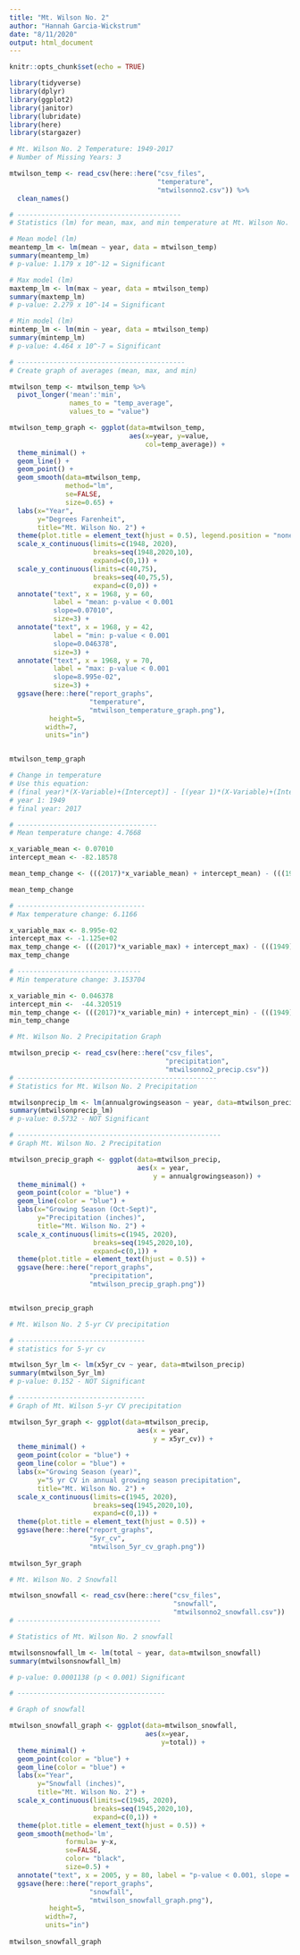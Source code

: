 ```yaml
---
title: "Mt. Wilson No. 2"
author: "Hannah Garcia-Wickstrum"
date: "8/11/2020"
output: html_document
---
```


```r
knitr::opts_chunk$set(echo = TRUE)
```

```r
library(tidyverse)
library(dplyr)
library(ggplot2)
library(janitor)
library(lubridate)
library(here)
library(stargazer)
```

```r
# Mt. Wilson No. 2 Temperature: 1949-2017
# Number of Missing Years: 3

mtwilson_temp <- read_csv(here::here("csv_files",
                                     "temperature",
                                     "mtwilsonno2.csv")) %>%
  clean_names()

# -----------------------------------------
# Statistics (lm) for mean, max, and min temperature at Mt. Wilson No. 2

# Mean model (lm)
meantemp_lm <- lm(mean ~ year, data = mtwilson_temp)
summary(meantemp_lm)
# p-value: 1.179 x 10^-12 = Significant

# Max model (lm)
maxtemp_lm <- lm(max ~ year, data = mtwilson_temp)
summary(maxtemp_lm)
# p-value: 2.279 x 10^-14 = Significant

# Min model (lm)
mintemp_lm <- lm(min ~ year, data = mtwilson_temp)
summary(mintemp_lm)
# p-value: 4.464 x 10^-7 = Significant

# ------------------------------------------
# Create graph of averages (mean, max, and min)

mtwilson_temp <- mtwilson_temp %>%
  pivot_longer('mean':'min',
               names_to = "temp_average",
               values_to = "value")

mtwilson_temp_graph <- ggplot(data=mtwilson_temp, 
                              aes(x=year, y=value, 
                                  col=temp_average)) +
  theme_minimal() +
  geom_line() +
  geom_point() +
  geom_smooth(data=mtwilson_temp,
              method="lm", 
              se=FALSE,
              size=0.65) +
  labs(x="Year",
       y="Degrees Farenheit", 
       title="Mt. Wilson No. 2") +
  theme(plot.title = element_text(hjust = 0.5), legend.position = "none") +
  scale_x_continuous(limits=c(1948, 2020),
                     breaks=seq(1948,2020,10),
                     expand=c(0,1)) +
  scale_y_continuous(limits=c(40,75),
                     breaks=seq(40,75,5),
                     expand=c(0,0)) +
  annotate("text", x = 1968, y = 60,
           label = "mean: p-value < 0.001
           slope=0.07010",
           size=3) +
  annotate("text", x = 1968, y = 42,
           label = "min: p-value < 0.001
           slope=0.046378",
           size=3) +
  annotate("text", x = 1968, y = 70,
           label = "max: p-value < 0.001
           slope=8.995e-02",
           size=3) +
  ggsave(here::here("report_graphs",
                    "temperature",
                    "mtwilson_temperature_graph.png"),
          height=5,
         width=7,
         units="in")


mtwilson_temp_graph
```

```r
# Change in temperature
# Use this equation: 
# (final year)*(X-Variable)+(Intercept)] - [(year 1)*(X-Variable)+(Intercept)
# year 1: 1949
# final year: 2017

# -----------------------------------
# Mean temperature change: 4.7668

x_variable_mean <- 0.07010
intercept_mean <- -82.18578

mean_temp_change <- (((2017)*x_variable_mean) + intercept_mean) - (((1949)*x_variable_mean) + intercept_mean)

mean_temp_change

# --------------------------------
# Max temperature change: 6.1166

x_variable_max <- 8.995e-02
intercept_max <- -1.125e+02
max_temp_change <- (((2017)*x_variable_max) + intercept_max) - (((1949)*x_variable_max) + intercept_max)
max_temp_change

# -------------------------------
# Min temperature change: 3.153704

x_variable_min <- 0.046378
intercept_min <-  -44.320519
min_temp_change <- (((2017)*x_variable_min) + intercept_min) - (((1949)*x_variable_min) + intercept_min)
min_temp_change
```



```r
# Mt. Wilson No. 2 Precipitation Graph

mtwilson_precip <- read_csv(here::here("csv_files",
                                       "precipitation",
                                       "mtwilsonno2_precip.csv"))
# --------------------------------------------------
# Statistics for Mt. Wilson No. 2 Precipitation

mtwilsonprecip_lm <- lm(annualgrowingseason ~ year, data=mtwilson_precip)
summary(mtwilsonprecip_lm)
# p-value: 0.5732 - NOT Significant

# ---------------------------------------------------
# Graph Mt. Wilson No. 2 Precipitation

mtwilson_precip_graph <- ggplot(data=mtwilson_precip,
                                aes(x = year,
                                    y = annualgrowingseason)) +
  theme_minimal() +
  geom_point(color = "blue") +
  geom_line(color = "blue") + 
  labs(x="Growing Season (Oct-Sept)",
       y="Precipitation (inches)",
       title="Mt. Wilson No. 2") +
  scale_x_continuous(limits=c(1945, 2020),
                     breaks=seq(1945,2020,10),
                     expand=c(0,1)) +
  theme(plot.title = element_text(hjust = 0.5)) +
  ggsave(here::here("report_graphs",
                    "precipitation",
                    "mtwilson_precip_graph.png"))


mtwilson_precip_graph

```

```r
# Mt. Wilson No. 2 5-yr CV precipitation 

# --------------------------------
# statistics for 5-yr cv

mtwilson_5yr_lm <- lm(x5yr_cv ~ year, data=mtwilson_precip)
summary(mtwilson_5yr_lm)
# p-value: 0.152 - NOT Significant

# --------------------------------
# Graph of Mt. Wilson 5-yr CV precipitation

mtwilson_5yr_graph <- ggplot(data=mtwilson_precip,
                                aes(x = year,
                                    y = x5yr_cv)) +
  theme_minimal() +
  geom_point(color = "blue") +
  geom_line(color = "blue") + 
  labs(x="Growing Season (year)",
       y="5 yr CV in annual growing season precipitation",
       title="Mt. Wilson No. 2") +
  scale_x_continuous(limits=c(1945, 2020),
                     breaks=seq(1945,2020,10),
                     expand=c(0,1)) +
  theme(plot.title = element_text(hjust = 0.5)) +
  ggsave(here::here("report_graphs",
                    "5yr_cv",
                    "mtwilson_5yr_cv_graph.png"))
  
mtwilson_5yr_graph

```


```r
# Mt. Wilson No. 2 Snowfall

mtwilson_snowfall <- read_csv(here::here("csv_files",
                                         "snowfall",
                                         "mtwilsonno2_snowfall.csv"))
# ------------------------------------

# Statistics of Mt. Wilson No. 2 snowfall

mtwilsonsnowfall_lm <- lm(total ~ year, data=mtwilson_snowfall)
summary(mtwilsonsnowfall_lm)

# p-value: 0.0001138 (p < 0.001) Significant

# -------------------------------------

# Graph of snowfall

mtwilson_snowfall_graph <- ggplot(data=mtwilson_snowfall,
                                  aes(x=year,
                                      y=total)) +
  theme_minimal() +
  geom_point(color = "blue") +
  geom_line(color = "blue") + 
  labs(x="Year",
       y="Snowfall (inches)",
       title="Mt. Wilson No. 2") +
  scale_x_continuous(limits=c(1945, 2020),
                     breaks=seq(1945,2020,10),
                     expand=c(0,1)) +
  theme(plot.title = element_text(hjust = 0.5)) +
  geom_smooth(method='lm',
              formula= y~x,
              se=FALSE,
              color= "black",
              size=0.5) +
  annotate("text", x = 2005, y = 80, label = "p-value < 0.001, slope = -0.7182") +
  ggsave(here::here("report_graphs",
                    "snowfall",
                    "mtwilson_snowfall_graph.png"),
          height=5,
         width=7,
         units="in")
  
mtwilson_snowfall_graph


```

